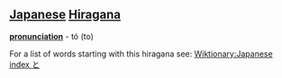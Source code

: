 == [[Japanese]] [[Hiragana]] ==
'''[[pronunciation]]''' - tó (to)

For a list of words starting with this hiragana see: [[Wiktionary:Japanese index と]]